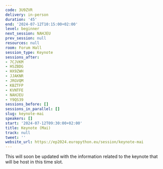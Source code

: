 ```yaml
---
code: 3U9ZVR
delivery: in-person
duration: '45'
end: '2024-07-12T10:15:00+02:00'
level: beginner
next_session: NAHJEU
prev_session: null
resources: null
room: Forum Hall
session_type: Keynote
sessions_after:
- 7CJVKM
- HSZBDG
- HX9ZWH
- JJAKNR
- JRGVQM
- KBZTFP
- KVNTFE
- NAHJEU
- Y9QS39
sessions_before: []
sessions_in_parallel: []
slug: keynote-mai
speakers: []
start: '2024-07-12T09:30:00+02:00'
title: Keynote (Mai)
track: null
tweet: ''
website_url: https://ep2024.europython.eu/session/keynote-mai
---
```


This will soon be updated with the information related to the keynote that will be host in this time slot.

